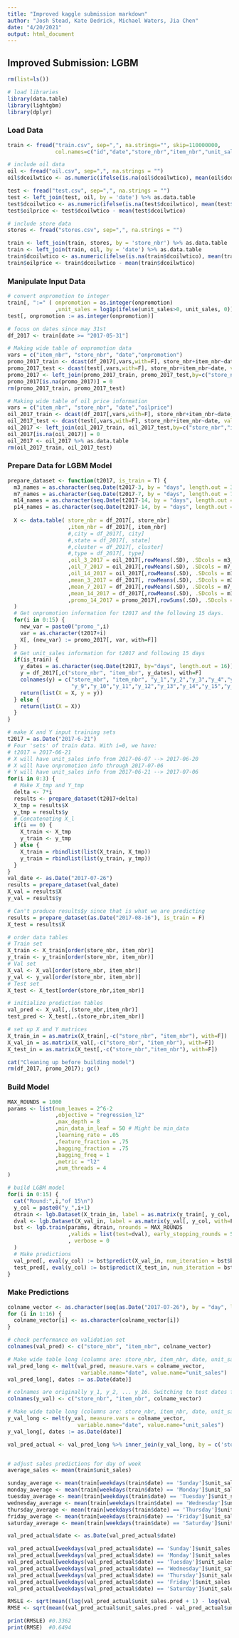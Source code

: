 ---
title: "Improved kaggle submission markdown"
author: "Josh Stead, Kate Dedrick, Michael Waters, Jia Chen"
date: "4/20/2021"
output: html_document
---

## Improved Submission: LGBM

```{r}
rm(list=ls())

# load libraries
library(data.table)
library(lightgbm)
library(dplyr)
```



### Load Data


```{r}
train <- fread("train.csv", sep=",", na.strings="", skip=110000000,
               col.names=c("id","date","store_nbr","item_nbr","unit_sales","onpromotion"))

# include oil data
oil <- fread("oil.csv", sep=",", na.strings = "")
oil$dcoilwtico <- as.numeric(ifelse(is.na(oil$dcoilwtico), mean(oil$dcoilwtico[!is.na(oil$dcoilwtico)]), oil$dcoilwtico))

test <- fread("test.csv", sep=",", na.strings = "")
test <- left_join(test, oil, by = 'date') %>% as.data.table
test$dcoilwtico <- as.numeric(ifelse(is.na(test$dcoilwtico), mean(test$dcoilwtico[!is.na(test$dcoilwtico)]), test$dcoilwtico))
test$oilprice <- test$dcoilwtico - mean(test$dcoilwtico)

# include store data
stores <- fread("stores.csv", sep=",", na.strings = "")

train <- left_join(train, stores, by = 'store_nbr') %>% as.data.table
train <- left_join(train, oil, by = 'date') %>% as.data.table
train$dcoilwtico <- as.numeric(ifelse(is.na(train$dcoilwtico), mean(train$dcoilwtico[!is.na(train$dcoilwtico)]), train$dcoilwtico))
train$oilprice <- train$dcoilwtico - mean(train$dcoilwtico)
```



### Manipulate Input Data

```{r}
# convert onpromotion to integer
train[, ":=" ( onpromotion = as.integer(onpromotion)
               ,unit_sales = log1p(ifelse(unit_sales>0, unit_sales, 0)) )]
test[, onpromotion := as.integer(onpromotion)]

# focus on dates since may 31st
df_2017 <- train[date >= "2017-05-31"]

# Making wide table of onpromotion data
vars = c("item_nbr", "store_nbr", "date","onpromotion")
promo_2017_train <- dcast(df_2017[,vars,with=F], store_nbr+item_nbr~date, value.var="onpromotion")
promo_2017_test <- dcast(test[,vars,with=F], store_nbr+item_nbr~date, value.var="onpromotion")
promo_2017 <- left_join(promo_2017_train, promo_2017_test,by=c("store_nbr","item_nbr")) %>% as.data.table
promo_2017[is.na(promo_2017)] = 0
rm(promo_2017_train, promo_2017_test)

# Making wide table of oil price information
vars = c("item_nbr", "store_nbr", "date","oilprice")
oil_2017_train <- dcast(df_2017[,vars,with=F], store_nbr+item_nbr~date, value.var="oilprice")
oil_2017_test <- dcast(test[,vars,with=F], store_nbr+item_nbr~date, value.var="oilprice")
oil_2017 <- left_join(oil_2017_train, oil_2017_test,by=c("store_nbr","item_nbr")) %>% as.data.frame
oil_2017[is.na(oil_2017)] = 0
oil_2017 <- oil_2017 %>% as.data.table
rm(oil_2017_train, oil_2017_test)
```



### Prepare Data for LGBM Model

```{r}
prepare_dataset <- function(t2017, is_train = T) {
  m3_names = as.character(seq.Date(t2017-3, by = "days", length.out = 3))
  m7_names = as.character(seq.Date(t2017-7, by = "days", length.out = 7))
  m14_names = as.character(seq.Date(t2017-14, by = "days", length.out = 14))
  p14_names = as.character(seq.Date(t2017-14, by = "days", length.out = 14))
  
  X <- data.table( store_nbr = df_2017[, store_nbr]
                   ,item_nbr = df_2017[, item_nbr]
                   #,city = df_2017[, city]
                   #,state = df_2017[, state]
                   #,cluster = df_2017[, cluster]
                   #,type = df_2017[, type]
                   ,oil_3_2017 = oil_2017[,rowMeans(.SD), .SDcols = m3_names]
                   ,oil_7_2017 = oil_2017[,rowMeans(.SD), .SDcols = m7_names]
                   ,oil_14_2017 = oil_2017[,rowMeans(.SD), .SDcols = m14_names]
                   ,mean_3_2017 = df_2017[, rowMeans(.SD), .SDcols = m3_names]
                   ,mean_7_2017 = df_2017[,rowMeans(.SD), .SDcols = m7_names]
                   ,mean_14_2017 = df_2017[,rowMeans(.SD), .SDcols = m14_names]
                   ,promo_14_2017 = promo_2017[,rowSums(.SD), .SDcols = p14_names]
  )
  # Get onpromotion information for t2017 and the following 15 days.
  for(i in 0:15) {
    new_var = paste0("promo_",i)
    var = as.character(t2017+i) 
    X[, (new_var) := promo_2017[, var, with=F]]
  }
  # Get unit_sales information for t2017 and following 15 days
  if(is_train) {
    y_dates = as.character(seq.Date(t2017, by="days", length.out = 16))
    y = df_2017[,c("store_nbr", "item_nbr", y_dates), with=F]
    colnames(y) = c("store_nbr", "item_nbr", "y_1","y_2","y_3","y_4","y_5","y_6","y_7","y_8",
                    "y_9","y_10","y_11","y_12","y_13","y_14","y_15","y_16")
    return(list(X = X, y = y))
  } else {
    return(list(X = X))
  }
}

# make X and Y input training sets
t2017 = as.Date("2017-6-21")
# Four 'sets' of train data. With i=0, we have:
# t2017 = 2017-06-21
# X will have unit_sales info from 2017-06-07 --> 2017-06-20
# X will have onpromotion info through 2017-07-06
# Y will have unit_sales info from 2017-06-21 --> 2017-07-06
for(i in 0:3) {
  # Make X_tmp and Y_tmp
  delta <- 7*i
  results <- prepare_dataset(t2017+delta)
  X_tmp = results$X
  y_tmp = results$y
  # Concatenating X_l
  if(i == 0) {
    X_train <- X_tmp
    y_train <- y_tmp
  } else {
    X_train = rbindlist(list(X_train, X_tmp))
    y_train = rbindlist(list(y_train, y_tmp))
  }
}
val_date <- as.Date("2017-07-26")
results = prepare_dataset(val_date)
X_val = results$X
y_val = results$y

# Can't produce results$y since that is what we are predicting
results = prepare_dataset(as.Date("2017-08-16"), is_train = F)
X_test = results$X

# order data tables
# Train set
X_train <- X_train[order(store_nbr, item_nbr)]
y_train <- y_train[order(store_nbr, item_nbr)]
# Val set
X_val <- X_val[order(store_nbr, item_nbr)]
y_val <- y_val[order(store_nbr, item_nbr)]
# Test set
X_test <- X_test[order(store_nbr,item_nbr)]

# initialize prediction tables
val_pred <- X_val[,.(store_nbr,item_nbr)]
test_pred <- X_test[,.(store_nbr,item_nbr)]

# set up X and Y matrices
X_train_in = as.matrix(X_train[,-c("store_nbr", "item_nbr"), with=F])
X_val_in = as.matrix(X_val[,-c("store_nbr", "item_nbr"), with=F])
X_test_in = as.matrix(X_test[,-c("store_nbr","item_nbr"), with=F])

cat("Cleaning up before building model")
rm(df_2017, promo_2017); gc()
```


### Build Model

```{r}
MAX_ROUNDS = 1000
params <- list(num_leaves = 2^6-2
               ,objective = "regression_l2"
               ,max_depth = 8
               ,min_data_in_leaf = 50 # Might be min_data
               ,learning_rate = .05
               ,feature_fraction = .75
               ,bagging_fraction = .75
               ,bagging_freq = 1
               ,metric = "l2"
               ,num_threads = 4
)

# build LGBM model
for(i in 0:15) {
  cat("Round:",i,"of 15\n")
  y_col = paste0("y_",i+1)
  dtrain <- lgb.Dataset(X_train_in, label = as.matrix(y_train[, y_col, with=F]))
  dval <- lgb.Dataset(X_val_in, label = as.matrix(y_val[, y_col, with=F]), reference=dtrain)
  bst <- lgb.train(params, dtrain, nrounds = MAX_ROUNDS
                   ,valids = list(test=dval), early_stopping_rounds = 50
                   , verbose = 0
  )
  # Make predictions
  val_pred[, eval(y_col) := bst$predict(X_val_in, num_iteration = bst$best_iter)]
  test_pred[, eval(y_col) := bst$predict(X_test_in, num_iteration = bst$best_iter)]
}
```

### Make Predictions

```{r}
colname_vector <- as.character(seq(as.Date("2017-07-26"), by = "day", length.out = 16))
for (i in 1:16) {
  colname_vector[i] <- as.character(colname_vector[i])
}

# check performance on validation set
colnames(val_pred) <- c("store_nbr", "item_nbr", colname_vector)

# Make wide table long (columns are: store_nbr, item_nbr, date, unit_sales)
val_pred_long <- melt(val_pred, measure.vars = colname_vector,
                       variable.name="date", value.name="unit_sales")
val_pred_long[, dates := as.Date(date)]

# colnames are originally y_1, y_2, ... y_16. Switching to test dates for submission
colnames(y_val) <- c("store_nbr", "item_nbr", colname_vector)

# Make wide table long (columns are: store_nbr, item_nbr, date, unit_sales)
y_val_long <- melt(y_val, measure.vars = colname_vector,
                      variable.name="date", value.name="unit_sales")
y_val_long[, dates := as.Date(date)]

val_pred_actual <- val_pred_long %>% inner_join(y_val_long, by = c('store_nbr', 'item_nbr', 'date'), suffix = c(".pred", ".actual"))


# adjust sales predictions for day of week
average_sales <- mean(train$unit_sales)

sunday_average <- mean(train[weekdays(train$date) == 'Sunday']$unit_sales) / average_sales
monday_average <- mean(train[weekdays(train$date) == 'Monday']$unit_sales) / average_sales
tuesday_average <- mean(train[weekdays(train$date) == 'Tuesday']$unit_sales) / average_sales
wednesday_average <- mean(train[weekdays(train$date) == 'Wednesday']$unit_sales) / average_sales
thursday_average <- mean(train[weekdays(train$date) == 'Thursday']$unit_sales) / average_sales
friday_average <- mean(train[weekdays(train$date) == 'Friday']$unit_sales) / average_sales
saturday_average <- mean(train[weekdays(train$date) == 'Saturday']$unit_sales) / average_sales

val_pred_actual$date <- as.Date(val_pred_actual$date)

val_pred_actual[weekdays(val_pred_actual$date) == 'Sunday']$unit_sales.pred <- val_pred_actual[weekdays(val_pred_actual$date) == 'Sunday']$unit_sales.pred*sunday_average
val_pred_actual[weekdays(val_pred_actual$date) == 'Monday']$unit_sales.pred <- val_pred_actual[weekdays(val_pred_actual$date) == 'Monday']$unit_sales.pred*monday_average
val_pred_actual[weekdays(val_pred_actual$date) == 'Tuesday']$unit_sales.pred <- val_pred_actual[weekdays(val_pred_actual$date) == 'Tuesday']$unit_sales.pred*tuesday_average
val_pred_actual[weekdays(val_pred_actual$date) == 'Wednesday']$unit_sales.pred <- val_pred_actual[weekdays(val_pred_actual$date) == 'Wednesday']$unit_sales.pred*wednesday_average
val_pred_actual[weekdays(val_pred_actual$date) == 'Thursday']$unit_sales.pred <- val_pred_actual[weekdays(val_pred_actual$date) == 'Thursday']$unit_sales.pred*thursday_average
val_pred_actual[weekdays(val_pred_actual$date) == 'Friday']$unit_sales.pred <- val_pred_actual[weekdays(val_pred_actual$date) == 'Friday']$unit_sales.pred*friday_average
val_pred_actual[weekdays(val_pred_actual$date) == 'Saturday']$unit_sales.pred <- val_pred_actual[weekdays(val_pred_actual$date) == 'Saturday']$unit_sales.pred*saturday_average

RMSLE <- sqrt(mean((log(val_pred_actual$unit_sales.pred + 1) - log(val_pred_actual$unit_sales.actual + 1))^2))
RMSE <- sqrt(mean((val_pred_actual$unit_sales.pred - val_pred_actual$unit_sales.actual)^2))

print(RMSLE) #0.3362
print(RMSE)  #0.6494
```